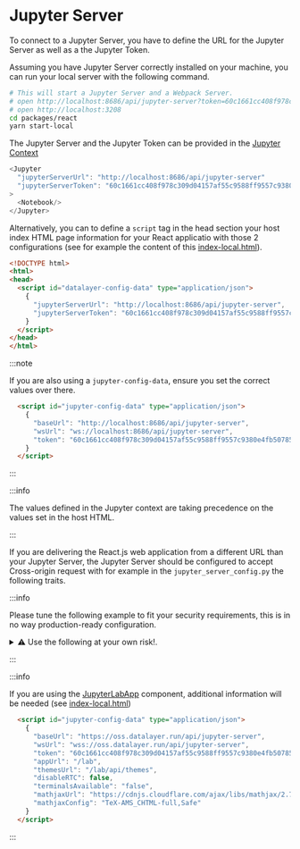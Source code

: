 # Jupyter Server

To connect to a Jupyter Server, you have to define the URL for the Jupyter Server as well as a the Jupyter Token.

Assuming you have Jupyter Server correctly installed on your machine, you can run your local server with the following command.

```bash
# This will start a Jupyter Server and a Webpack Server.
# open http://localhost:8686/api/jupyter-server?token=60c1661cc408f978c309d04157af55c9588ff9557c9380e4fb50785750703da6
# open http://localhost:3208
cd packages/react
yarn start-local
```

The Jupyter Server and the Jupyter Token can be provided in the [Jupyter Context](/docs/components/context)

```ts
<Jupyter
  "jupyterServerUrl": "http://localhost:8686/api/jupyter-server"
  "jupyterServerToken": "60c1661cc408f978c309d04157af55c9588ff9557c9380e4fb50785750703da6"
>
  <Notebook/>
</Jupyter>
```

Alternatively, you can to define a `script` tag in the head section your host index HTML page information for your React applicatio with those 2 configurations (see for example the content of this [index-local.html](https://github.com/datalayer/jupyter-ui/blob/main/packages/react/public/index-local.html)).

```html
<!DOCTYPE html>
<html>
<head>
  <script id="datalayer-config-data" type="application/json">
    {
      "jupyterServerUrl": "http://localhost:8686/api/jupyter-server",
      "jupyterServerToken": "60c1661cc408f978c309d04157af55c9588ff9557c9380e4fb50785750703da6"
    }
  </script>
</head>
</html>
```

:::note

If you are also using a `jupyter-config-data`, ensure you set the correct values over there.

```html
  <script id="jupyter-config-data" type="application/json">
    {
      "baseUrl": "http://localhost:8686/api/jupyter-server",
      "wsUrl": "ws://localhost:8686/api/jupyter-server",
      "token": "60c1661cc408f978c309d04157af55c9588ff9557c9380e4fb50785750703da6"
    }
  </script>
```

:::

:::info

The values defined in the Jupyter context are taking precedence on the values set in the host HTML.

:::

If you are delivering the React.js web application from a different URL than your Jupyter Server, the Jupyter Server should be configured to accept Cross-origin request with for example in the `jupyter_server_config.py` the following traits.

:::info

Please tune the following example to fit your security requirements, this is in no way production-ready configuration.

<details>

  <summary>⚠️ Use the following at your own risk!.</summary>

```py
#################
# Authentication
#################

c.IdentityProvider.token = '60c1661cc408f978c309d04157af55c9588ff9557c9380e4fb50785750703da6'

#################
# Security
#################

c.ServerApp.disable_check_xsrf = False
# ORIGIN = 'http://localhost:3208'
# c.ServerApp.allow_origin = ORIGIN # Best to restrict the ORIGIN
c.ServerApp.allow_origin_pat = '.*'
c.ServerApp.allow_credentials = True
c.ServerApp.tornado_settings = {
  'headers': {
#    'Access-Control-Allow-Origin': ORIGIN,  # Best to restrict the ORIGIN
    'Access-Control-Allow-Methods': '*',
    'Access-Control-Allow-Headers': 'Accept, Accept-Encoding, Accept-Language, Authorization, Cache-Control, Connection, Content-Type, Host, Origin, Pragma, Referer, sec-ch-ua, sec-ch-ua-mobile, sec-ch-ua-platform, Sec-Fetch-Dest, Sec-Fetch-Mode, Sec-Fetch-Site, Upgrade, User-Agent, X-XSRFToken, X-Datalayer, Expires',
    'Access-Control-Allow-Credentials': 'true',
    'Content-Security-Policy': f"frame-ancestors 'self' {ORIGIN} ",
  },
  'cookie_options': {
    'SameSite': 'None',
    'Secure': True
  }
}
c.IdentityProvider.cookie_options = {
  "SameSite": "None",
  "Secure": True,
}
```

</details>

:::

:::info

If you are using the [JupyterLabApp](/docs/components/jupyterlab-app) component, additional information will be needed (see [index-local.html](https://github.com/datalayer/jupyter-ui/blob/main/packages/react/public/index-local.html))

```html
  <script id="jupyter-config-data" type="application/json">
    {
      "baseUrl": "https://oss.datalayer.run/api/jupyter-server",
      "wsUrl": "wss://oss.datalayer.run/api/jupyter-server",
      "token": "60c1661cc408f978c309d04157af55c9588ff9557c9380e4fb50785750703da6",
      "appUrl": "/lab",
      "themesUrl": "/lab/api/themes",
      "disableRTC": false,
      "terminalsAvailable": "false",
      "mathjaxUrl": "https://cdnjs.cloudflare.com/ajax/libs/mathjax/2.7.5/MathJax.js",
      "mathjaxConfig": "TeX-AMS_CHTML-full,Safe"
    }
  </script>
```

:::